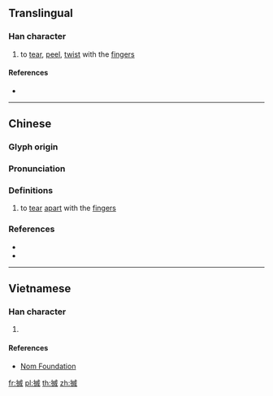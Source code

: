 ==Translingual==

===Han character===
{{Han char|rn=64|rad=手|as=10|sn=13|four=53050|canj=QIHF,XQIHF|ids=⿰扌烕}}

# {{lb|zh|Cantonese|Sichuanese}} to [[tear]], [[peel]], [[twist]] with the [[finger]]s

====References====
* {{Han ref|kx=0447.160|dkj=12495|dj=0798.100|hdz=31930.090|uh=6423|ud=25635|bh=DDA9|bd=56745}}

----

==Chinese==
{{zh-forms}}

===Glyph origin===
{{Han etym}}

===Pronunciation===
{{zh-pron
|m=miè
|c=mit6,mit1
|mc=y
|oc=y
|cat=v
}}

===Definitions===
{{zh-hanzi}}

# {{lb|zh|Cantonese}} to [[tear]] [[apart]] with the [[finger]]s
#: {{zh-x|搣開|to tear open}}

{{attention|zh|also classical Chinese?}}

===References===
* {{R:twedu|B01371}}
* {{R:yue:mfccd}}

----

==Vietnamese==

===Han character===
{{vi-hantu|rs=手10|[[dạt]], [[giạt]]}}

# {{defn|lang=vi|sort=手10}}

====References====
* [http://nomfoundation.org/common/nom_details.php?codepoint=6423 Nom Foundation]

[[fr:搣]]
[[pl:搣]]
[[th:搣]]
[[zh:搣]]